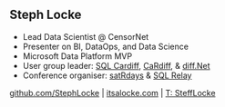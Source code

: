 ## Steph Locke {data-background="https://github.com/stephlocke/lazyCDN/raw/master/StephLocke.jpg"}
- Lead Data Scientist @ CensorNet
- Presenter on BI, DataOps, and Data Science
- Microsoft Data Platform MVP
- User group leader: [SQL Cardiff](http://www.meetup.com/Cardiff-SQL-Server-User-Group), [CaRdiff](http://www.meetup.com/Cardiff-R-User-Group/), & [diff.Net](http://www.meetup.com/diff-NET/)
- Conference organiser: [satRdays](http://planning.satrdays.org) & [SQL Relay](http://sqlrelay.co.uk)

[github.com/StephLocke](https://github.com/StephLocke) | [itsalocke.com](http://itsalocke.com) | [T: SteffLocke](https://twitter.com/stefflocke)
